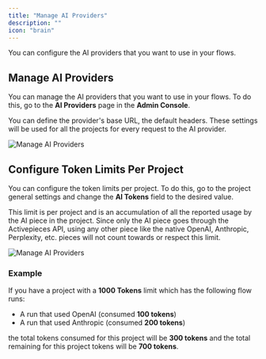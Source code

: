 ```yaml
---
title: "Manage AI Providers"
description: ""
icon: "brain"
---
```


<Snippet file="enterprise-feature.mdx" />

You can configure the AI providers that you want to use in your flows.

## Manage AI Providers

You can manage the AI providers that you want to use in your flows. To do this, go to the **AI Providers** page in the **Admin Console**.

You can define the provider's base URL, the default headers. These settings will be used for all the projects for every request to the AI provider.

![Manage AI Providers](/resources/screenshots/configure-openai.png)

## Configure Token Limits Per Project

You can configure the token limits per project. To do this, go to the project general settings and change the **AI Tokens** field to the desired value.

<Note>
  This limit is per project and is an accumulation of all the reported usage by the AI piece in the project.
  Since only the AI piece goes through the Activepieces API,
  using any other piece like the native OpenAI, Anthropic, Perplexity, etc. pieces will not count towards or respect this limit.
</Note>

![Manage AI Providers](/resources/screenshots/token-limits.png)

### Example

If you have a project with a **1000 Tokens** limit which has the following flow runs:

- A run that used OpenAI (consumed **100 tokens**)
- A run that used Anthropic (consumed **200 tokens**)

the total tokens consumed for this project will be **300 tokens** and the total remaining for this project tokens will be **700 tokens**.
